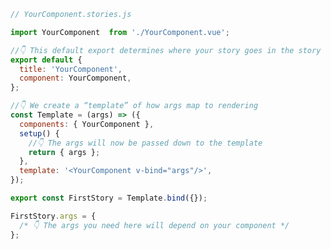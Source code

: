 ```js
// YourComponent.stories.js

import YourComponent  from './YourComponent.vue';

//👇 This default export determines where your story goes in the story list
export default {
  title: 'YourComponent',
  component: YourComponent,
};

//👇 We create a “template” of how args map to rendering
const Template = (args) => ({
  components: { YourComponent },
  setup() {
    //👇 The args will now be passed down to the template
    return { args };
  },
  template: '<YourComponent v-bind="args"/>',
});

export const FirstStory = Template.bind({});

FirstStory.args = {
  /* 👇 The args you need here will depend on your component */
};
```